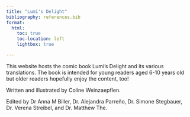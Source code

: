 ```yaml
---
title: "Lumi's Delight"
bibliography: references.bib
format:
  html:
    toc: true
    toc-location: left
    lightbox: true

---
```


This website hosts the comic book Lumi's Delight and its various translations. The book is intended for young readers aged 6-10 years old but older readers hopefully enjoy the content, too! 

Written and illustrated by Coline Weinzaepflen.

Edited by  Dr Anna M Biller, Dr. Alejandra Parreño, Dr. Simone Stegbauer, Dr. Verena Streibel, and Dr. Matthew The.

